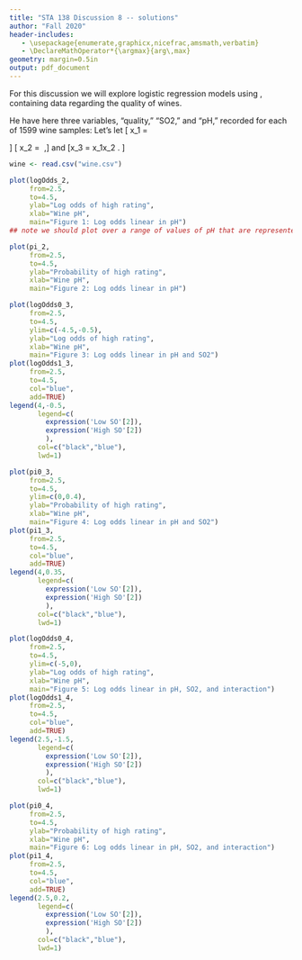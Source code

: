 ```yaml
---
title: "STA 138 Discussion 8 -- solutions"
author: "Fall 2020"
header-includes:
   - \usepackage{enumerate,graphicx,nicefrac,amsmath,verbatim}
   - \DeclareMathOperator*{\argmax}{arg\,max}
geometry: margin=0.5in
output: pdf_document
---
```


For this discussion we will explore logistic regression models using \verb+wine.csv+, containing data regarding the quality of wines.

He have here three variables, "quality," "SO2," and "pH," recorded for each of 1599 wine samples:
\begin{itemize}
\item quality (binary): 1 if high quality, 0 otherwise
\item SO2 (binary): 1 if high sulfur dioxide levels, 0 o.w.
\item pH (numeric): pH of the wine
\end{itemize}

Let's let \[ x_1 = \begin{cases}
1 \quad \text{ if SO2}=1\\ 
0 \quad \text{ if SO2}=0\ ,
\end{cases}\]
\[ x_2 = \text{pH}\ ,\]
and
\[x_3 = x_1\cdot x_2\ . \]

```r
wine <- read.csv("wine.csv")
```

\begin{enumerate}
\item Consider the model \[\log\left(\frac{\pi}{1-\pi}\right)= \alpha + \beta_1 x_1\ .\]
\begin{enumerate}
\item What are the estimated parameters for this model?
\item Interpret the parameters.
\end{enumerate}

```r
#### problem 1
fittedModel <- glm(quality~SO2, family=binomial, data=wine)
```

The estimated parameters here are \[\hat\alpha = `r coefficients(fittedModel)[1]`\] and \[\hat\beta_1 = `r coefficients(fittedModel)[2]`\ .\]

SO2 here is binary, and low SO2 is the `baseline' case. The estimated log-odds for low SO2 wine according to this model are $\hat\alpha$, which corresponds to estimated odds of `r exp(coefficients(fittedModel)[1])`, and estimated probability of `r plogis(coefficients(fittedModel)[1])` of high quality for a low-SO2 wine.

The estimated log-odds ratio of high quality for high SO2 vs. low SO2 wines is $\hat\beta_1$. Thus, estimated odds of high quality for high SO2 wines under this model are `r exp(coefficients(fittedModel)[2])` times those of low SO2 wines.

So, this model suggests that wines with low SO2 are more likely to be high quality.

\item Consider the model \[\log\left(\frac{\pi}{1-\pi}\right)= \alpha + \beta_2 x_2\ .\]
\begin{enumerate}
\item What are the estimated parameters for this model?
\item Interpret the parameters.
\item Plot both the fitted log-odds and fitted probability of high quality for wines as a function of pH.
\end{enumerate}

```r
#### problem 2
fittedModel2 <- glm(quality~pH, family=binomial, data=wine)
```

The estimated parameters here are \[\hat\alpha = `r coefficients(fittedModel2)[1]`\] and \[\hat\beta_2 = `r coefficients(fittedModel2)[2]`\ .\]

pH here is continuous, and pH$=0$ is the `baseline' case. The estimated log-odds for pH$=0$ wine according to this model are $\hat\alpha$. This is not really interpretable in itself, because pH 0 wines would be really bad for the digestion and generally not advisable to drink, and maybe more importantly they don't exist.

The estimated log-odds ratio of high quality for wines with a one-unit difference in pH's is $\hat\beta_2$. Thus, the estimated odds of high quality for a wine with pH that is one higher than that of another one under this model are `r exp(coefficients(fittedModel2)[2])` times those of the other.

So, this model suggests that wines with higher pH's (i.e. wines that are less acidic) are less likely to be high quality than those with lower pH's (i.e. those that are more acidic) (see Figures 1 and 2 below).

```r
logOdds_2 <- function(x){predict(fittedModel2,data.frame(pH=x))}
pi_2 <- function(x){plogis(predict(fittedModel2,data.frame(pH=x)))}
## note:
## In R, the logistic function is evaluated by plogis()
## (CDF of logistic distribution)
## and the logit function is evaluated by qlogis()
## (quantile funciton of logistic distribution)
## Furthermore, predict() here will give fitted log-odds.
```

\item Consider the model \[\log\left(\frac{\pi}{1-\pi}\right)= \alpha + \beta_1 x_1+ \beta_2 x_2\ .\]
\begin{enumerate}
\item What are the estimated parameters for this model?
\item Interpret the parameters.
\item Plot both the fitted log-odds and fitted probability of high quality for wines as a function of pH and SO2.
\end{enumerate}

```r
#### problem 3
fittedModel3 <- glm(quality~SO2+pH, family=binomial, data=wine)
```

The estimated parameters here are \[\hat\alpha = `r coefficients(fittedModel3)[1]`\ ,\] \[\hat\beta_1 = `r coefficients(fittedModel3)[2]`\ ,\] and \[\hat\beta_2 = `r coefficients(fittedModel3)[3]`\ .\]

pH$=0$ and low SO2 is the `baseline' case. The estimated log-odds for such wine according to this model are $\hat\alpha$. This is, again, not really interpretable in itself, because pH 0 wines are still not a thing.

All other things equal, the estimated log-odds ratio of high quality for high SO2 vs. low SO2 wines is $\hat\beta_1$. Thus, estimated odds of high quality for high SO2 wines under this model are `r exp(coefficients(fittedModel3)[2])` times those of low SO2 wines, holding pH constant.

All other things equal, the estimated log-odds ratio of high quality for wines with a one-unit difference in pH's is $\hat\beta_2$. Thus, the estimated odds of high quality for a wine with pH that is one higher than that of another one under this model are `r exp(coefficients(fittedModel3)[3])` times those of the other, holding SO2 constant.

So, this model suggests that wines with higher pH's (i.e. wines that are less acidic) are less likely to be high quality than those with lower pH's (i.e. those that are more acidic) (see Figures 3 and 4 below).

```r
logOdds0_3 <- function(x){predict(fittedModel3,data.frame(pH=x,SO2=0))}
logOdds1_3 <- function(x){predict(fittedModel3,data.frame(pH=x,SO2=1))}
pi0_3 <- function(x){plogis(predict(fittedModel3,data.frame(pH=x,SO2=0)))}
pi1_3 <- function(x){plogis(predict(fittedModel3,data.frame(pH=x,SO2=1)))}
```

\item Consider the model \[\log\left(\frac{\pi}{1-\pi}\right)= \alpha + \beta_1 x_1+ \beta_2 x_2 + \beta_3x_3\ .\]
\begin{enumerate}
\item What are the estimated parameters for this model?
\item Interpret the parameters.
\item Plot both the fitted log-odds and fitted probability of high quality for wines as a function of pH and SO2.
\end{enumerate}

```r
#### problem 4
fittedModel4 <- glm(quality~SO2+pH+SO2:pH, family=binomial, data=wine)
logOdds0_4 <- function(x){predict(fittedModel4,data.frame(pH=x,SO2=0))}
logOdds1_4 <- function(x){predict(fittedModel4,data.frame(pH=x,SO2=1))}
pi0_4 <- function(x){plogis(predict(fittedModel4,data.frame(pH=x,SO2=0)))}
pi1_4 <- function(x){plogis(predict(fittedModel4,data.frame(pH=x,SO2=1)))}
```

The estimated parameters here are \[\hat\alpha = `r coefficients(fittedModel4)[1]`\ ,\] \[\hat\beta_1 = `r coefficients(fittedModel4)[2]`\ ,\] \[\hat\beta_2 = `r coefficients(fittedModel4)[3]`\ ,\] and \[\hat\beta_3 = `r coefficients(fittedModel4)[4]`\ .\]

For low SO2 wines, we have fitted model \[\log\left(\frac{\pi}{1-\pi}\right)= \hat\alpha + \hat\beta_2 x_2 = `r coefficients(fittedModel4)[1]` `r coefficients(fittedModel4)[3]`x_2\ ,\]
while for high SO2 wines we have fitted model
\[\log\left(\frac{\pi}{1-\pi}\right)= (\hat\alpha + \hat\beta_1) + (\hat\beta_2+\hat\beta_3) x_2 = `r coefficients(fittedModel4)[1]+coefficients(fittedModel4)[2]` + `r coefficients(fittedModel4)[3] + coefficients(fittedModel4)[4]`x_2\ .\]

So, under this model, the chances of high quality are increasing in pH for high SO2 wines, while they are decreasing in pH for low SO2 wines (see Figures 5 and 6).

\end{enumerate}

```r
plot(logOdds_2,
     from=2.5,
     to=4.5,
     ylab="Log odds of high rating",
     xlab="Wine pH",
     main="Figure 1: Log odds linear in pH")
## note we should plot over a range of values of pH that are represented in the sample
```

```r
plot(pi_2,
     from=2.5,
     to=4.5,
     ylab="Probability of high rating",
     xlab="Wine pH",
     main="Figure 2: Log odds linear in pH")
```


```r
plot(logOdds0_3,
     from=2.5,
     to=4.5,
     ylim=c(-4.5,-0.5),
     ylab="Log odds of high rating",
     xlab="Wine pH",
     main="Figure 3: Log odds linear in pH and SO2")
plot(logOdds1_3,
     from=2.5,
     to=4.5,
     col="blue",
     add=TRUE)
legend(4,-0.5,
       legend=c(
         expression('Low SO'[2]),
         expression('High SO'[2])
         ),
       col=c("black","blue"),
       lwd=1)
```

```r
plot(pi0_3,
     from=2.5,
     to=4.5,
     ylim=c(0,0.4),
     ylab="Probability of high rating",
     xlab="Wine pH",
     main="Figure 4: Log odds linear in pH and SO2")
plot(pi1_3,
     from=2.5,
     to=4.5,
     col="blue",
     add=TRUE)
legend(4,0.35,
       legend=c(
         expression('Low SO'[2]),
         expression('High SO'[2])
         ),
       col=c("black","blue"),
       lwd=1)
```

```r
plot(logOdds0_4,
     from=2.5,
     to=4.5,
     ylim=c(-5,0),
     ylab="Log odds of high rating",
     xlab="Wine pH",
     main="Figure 5: Log odds linear in pH, SO2, and interaction")
plot(logOdds1_4,
     from=2.5,
     to=4.5,
     col="blue",
     add=TRUE)
legend(2.5,-1.5,
       legend=c(
         expression('Low SO'[2]),
         expression('High SO'[2])
         ),
       col=c("black","blue"),
       lwd=1)
```

```r
plot(pi0_4,
     from=2.5,
     to=4.5,
     ylab="Probability of high rating",
     xlab="Wine pH",
     main="Figure 6: Log odds linear in pH, SO2, and interaction")
plot(pi1_4,
     from=2.5,
     to=4.5,
     col="blue",
     add=TRUE)
legend(2.5,0.2,
       legend=c(
         expression('Low SO'[2]),
         expression('High SO'[2])
         ),
       col=c("black","blue"),
       lwd=1)
```

\vfill

\pagebreak

\subsection*{Appendix: R Script}

```r
```


